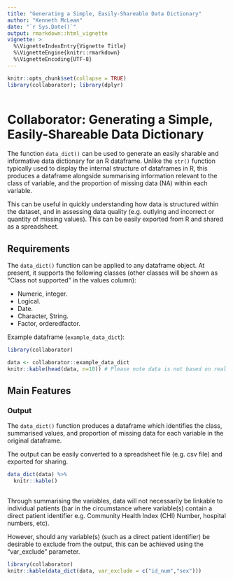 ```yaml
---
title: "Generating a Simple, Easily-Shareable Data Dictionary"
author: "Kenneth McLean"
date: "`r Sys.Date()`"
output: rmarkdown::html_vignette
vignette: >
  %\VignetteIndexEntry{Vignette Title}
  %\VignetteEngine{knitr::rmarkdown}
  %\VignetteEncoding{UTF-8}
---
```


```r
knitr::opts_chunk$set(collapse = TRUE)
library(collaborator); library(dplyr)
  
```
# Collaborator: Generating a Simple, Easily-Shareable Data Dictionary

The function `data_dict()` can be used to generate an easily sharable and informative data dictionary for an R dataframe. Unlike the `str()` function typically used to display the internal structure of dataframes in R, this produces a dataframe alongside summarising information relevant to the class of variable, and the proportion of missing data (NA) within each variable.

This can be useful in quickly understanding how data is structured within the dataset, and in assessing data quality (e.g. outlying and incorrect or quantity of missing values). This can be easily exported from R and shared as a spreadsheet.

## Requirements
The `data_dict()` function can be applied to any dataframe object. At present, it supports the following classes (other classes will be shown as "Class not supported" in the values column):

* Numeric, integer.
* Logical.
* Date.
* Character, String.
* Factor, orderedfactor.

Example dataframe (`example_data_dict`):
```r
library(collaborator)

data <- collaborator::example_data_dict
knitr::kable(head(data, n=10)) # Please note data is not based on real patients

```

## Main Features
### Output
The `data_dict()` function produces a dataframe which identifies the class, summarised values, and proportion of missing data for each variable in the original dataframe.

The output can be easily converted to a spreadsheet file (e.g. csv file) and exported for sharing.

```r

data_dict(data) %>%
  knitr::kable()
  
```


Through summarising the variables, data will not necessarily be linkable to individual patients (bar in the circumstance where variable(s) contain a direct patient identifier e.g. Community Health Index (CHI) Number, hospital numbers, etc).

However, should any variable(s) (such as a direct patient identifier) be desirable to exclude from the output, this can be achieved using the "var_exclude" parameter. 

```r
library(collaborator)
knitr::kable(data_dict(data, var_exclude = c("id_num","sex")))
```
